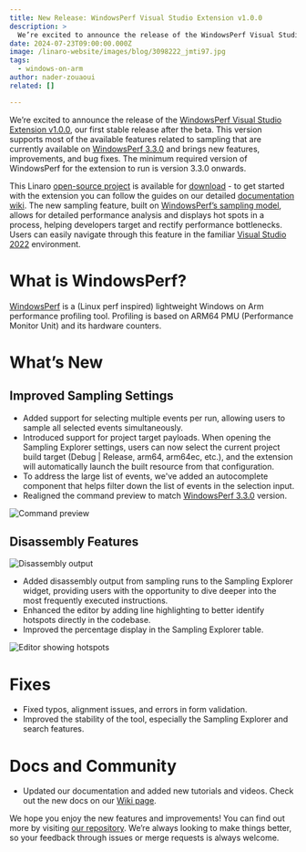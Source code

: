 ```yaml
---
title: New Release: WindowsPerf Visual Studio Extension v1.0.0
description: >
  We’re excited to announce the release of the WindowsPerf Visual Studio Extension v1.0.0, our first stable release after the beta.
date: 2024-07-23T09:00:00.000Z
image: /linaro-website/images/blog/3098222_jmti97.jpg
tags:
  - windows-on-arm
author: nader-zouaoui
related: []

---
```


We’re excited to announce the release of the [WindowsPerf Visual Studio Extension v1.0.0](https://gitlab.com/Linaro/WindowsPerf/vs-extension/-/releases/v1.0.0), our first stable release after the beta. This version supports most of the available features related to sampling that are currently available on [WindowsPerf 3.3.0](https://gitlab.com/Linaro/WindowsPerf/windowsperf/-/releases) and brings new features, improvements, and bug fixes. The minimum required version of WindowsPerf for the extension to run is version 3.3.0 onwards.

This Linaro [open-source project](https://gitlab.com/Linaro/WindowsPerf/vs-extension) is available for [download](https://gitlab.com/Linaro/WindowsPerf/vs-extension/-/releases/v1.0.0) - to get started with the extension you can follow the guides on our detailed [documentation wiki](https://gitlab.com/Linaro/WindowsPerf/vs-extension/-/wikis/home). The new sampling feature, built on [WindowsPerf’s sampling model](https://gitlab.com/Linaro/WindowsPerf/windowsperf/-/tree/main/wperf?ref_type=heads#sampling-model), allows for detailed performance analysis and displays hot spots in a process, helping developers target and rectify performance bottlenecks. Users can easily navigate through this feature in the familiar [Visual Studio 2022](https://visualstudio.microsoft.com/vs/) environment.

# What is WindowsPerf?
[WindowsPerf](https://gitlab.com/Linaro/WindowsPerf/windowsperf/) is a (Linux perf inspired) lightweight Windows on Arm performance profiling tool. Profiling is based on ARM64 PMU (Performance Monitor Unit) and its hardware counters.

# What’s New
## Improved Sampling Settings

* Added support for selecting multiple events per run, allowing users to sample all selected events simultaneously.
* Introduced support for project target payloads. When opening the Sampling Explorer settings, users can now select the current project build target (Debug | Release, arm64, arm64ec, etc.), and the extension will automatically launch the built resource from that configuration.
* To address the large list of events, we've added an autocomplete component that helps filter down the list of events in the selection input.
* Realigned the command preview to match [WindowsPerf 3.3.0](https://gitlab.com/Linaro/WindowsPerf/windowsperf/-/releases) version.

![Command preview](/linaro-website/images/blog/windowsperf-image1_cyt6rv.gif)

## Disassembly Features

![Disassembly output](/linaro-website/images/blog/windowsperf-image3_exytus.png)

* Added disassembly output from sampling runs to the Sampling Explorer widget, providing users with the opportunity to dive deeper into the most frequently executed instructions.
* Enhanced the editor by adding line highlighting to better identify hotspots directly in the codebase.
* Improved the percentage display in the Sampling Explorer table.

![Editor showing hotspots](/linaro-website/images/blog/windowsperf-image2_dookxc.png)

# Fixes
* Fixed typos, alignment issues, and errors in form validation.
* Improved the stability of the tool, especially the Sampling Explorer and search features.

# Docs and Community
* Updated our documentation and added new tutorials and videos. Check out the new docs on our [Wiki page](https://gitlab.com/Linaro/WindowsPerf/vs-extension/-/wikis/home).

We hope you enjoy the new features and improvements! You can find out more by visiting [our repository](https://gitlab.com/Linaro/WindowsPerf/vs-extension). We’re always looking to make things better, so your feedback through issues or merge requests is always welcome.
